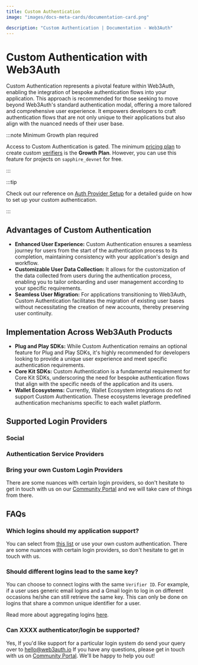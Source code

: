 ```yaml
---
title: Custom Authentication
image: "images/docs-meta-cards/documentation-card.png"

description: "Custom Authentication | Documentation - Web3Auth"
---
```



# Custom Authentication with Web3Auth

Custom Authentication represents a pivotal feature within Web3Auth, enabling the integration of
bespoke authentication flows into your application. This approach is recommended for those seeking
to move beyond Web3Auth's standard authentication modal, offering a more tailored and comprehensive
user experience. It empowers developers to craft authentication flows that are not only unique to
their applications but also align with the nuanced needs of their user base.

:::note Minimum Growth plan required

Access to Custom Authentication is gated. The minimum
[pricing plan](https://web3auth.io/pricing.html) to create custom
[verifiers](/auth-provider-setup/verifiers) is the **Growth Plan**. However, you can use this
feature for projects on `sapphire_devnet` for free.

:::

:::tip

Check out our reference on [Auth Provider Setup](/auth-provider-setup) for a detailed guide on how
to set up your custom authentication.

:::

## Advantages of Custom Authentication

- **Enhanced User Experience:** Custom Authentication ensures a seamless journey for users from the
  start of the authentication process to its completion, maintaining consistency with your
  application's design and workflow.
- **Customizable User Data Collection:** It allows for the customization of the data collected from
  users during the authentication process, enabling you to tailor onboarding and user management
  according to your specific requirements.
- **Seamless User Migration:** For applications transitioning to Web3Auth, Custom Authentication
  facilitates the migration of existing user bases without necessitating the creation of new
  accounts, thereby preserving user continuity.

## Implementation Across Web3Auth Products

- **Plug and Play SDKs:** While Custom Authentication remains an optional feature for Plug and Play
  SDKs, it's highly recommended for developers looking to provide a unique user experience and meet
  specific authentication requirements.
- **Core Kit SDKs:** Custom Authentication is a fundamental requirement for Core Kit SDKs,
  underscoring the need for bespoke authentication flows that align with the specific needs of the
  application and its users.
- **Wallet Ecosystems:** Currently, Wallet Ecosystem integrations do not support Custom
  Authentication. These ecosystems leverage predefined authentication mechanisms specific to each
  wallet platform.

## Supported Login Providers

### Social

<SocialTiles />

### Authentication Service Providers

<FederatedTiles />

### Bring your own Custom Login Providers

<BYOCustomJWTTiles />

There are some nuances with certain login providers, so don't hesitate to get in touch with us on
our [Community Portal](https://web3auth.io/community) and we will take care of things from there.

## FAQs

### Which logins should my application support?

You can select from [this list](/auth-provider-setup/#supported-auth-providers) or use your own
custom authentication. There are some nuances with certain login providers, so don't hesitate to get
in touch with us.

### Should different logins lead to the same key?

You can choose to connect logins with the same `Verifier ID`. For example, if a user uses generic
email logins and a Gmail login to log in on different occasions he/she can still retrieve the same
key. This can only be done on logins that share a common unique identifier for a user.

Read more about aggregating logins [here](/auth-provider-setup/aggregate-verifier).

### Can XXXX authenticator/login be supported?

Yes, If you'd like support for a particular login system do send your query over to
hello@web3auth.io If you have any questions, please get in touch with us on
[Community Portal](https://web3auth.io/community). We'll be happy to help you out!
